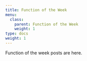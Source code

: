 ```yaml
---
title: Function of the Week
menu:
  class:
    parent: Function of the Week
    weight: 1
type: docs
weight: 1
---
```


Function of the week posts are here.